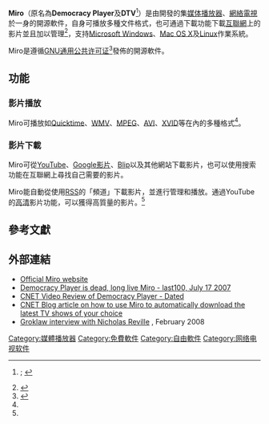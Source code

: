 {{NoteTA|G1=IT|G2=FL}}
{{Infobox Software
| name                   = Miro
| logo                   = [[File:Miro_icon.png|64px]]
| screenshot             = [[File:Miro.png|200px]]
| caption                = 
| developer              = {{link-en|Participatory Culture Foundation|Participatory Culture Foundation}}
| released               = 2006年2月21日(0.8.0-rc4)
| latest_release_version = 6.0
| latest_release_date = {{Release date and age|2013|04|16}}
| programming language   = [[Python|Python]]([[GTK+|GTK+]])
| operating system       = [[跨平台|跨平台]]
| language               =
| genre                  = [[網絡電視|網絡電視]]
| license                = [[GNU通用公共许可证|GNU通用公共许可证]]
| website                = http://getmiro.com/
}}
'''Miro'''（原名為'''Democracy Player'''及'''DTV'''<ref>{{cite web | url = http://www.getmiro.com/blog/2007/03/a-name-change/ | title = A Name Change | date = 2007-03-12 | author = Nicholas Reville | accessdate = 2007-09-03 | deadurl = yes | archiveurl = https://www.webcitation.org/674vofIJQ?url=http://blog.getmiro.com/2007/03/a-name-change/ | archivedate = 2012-04-21 }}; {{cite web | url = http://www.getmiro.com/blog/2007/07/announing-miro/ | title = Announcing Miro | date = 2007-07-17 | author = Nicholas Reville | accessdate = 2007-09-03 | deadurl = yes | archiveurl = https://www.webcitation.org/674vpZ832?url=http://blog.getmiro.com/2007/07/announing-miro/ | archivedate = 2012-04-21 }}</ref>）是由{{link-en|網絡共享文化基金會|Participatory Culture Foundation}}開發的集[[媒体播放器|媒体播放器]]、[[網絡電視|網絡電視]]於一身的開源軟件，自身可播放多種文件格式，也可通過下載功能下載[[互聯網|互聯網]]上的影片並且加以管理<ref name="Miro官方網站">{{cite web|title=Miro官方網站|url=http://www.getmiro.com/|access-date=2022-01-17|archive-date=2019-08-09|archive-url=https://web.archive.org/web/20190809094302/http://www.getmiro.com/|dead-url=yes}}</ref>，支持[[Microsoft_Windows|Microsoft Windows]]、[[Mac_OS_X|Mac OS X]]及[[Linux|Linux]]作業系統。

Miro是遵循[[GNU通用公共许可证|GNU通用公共许可证]]<ref>{{cite web |url=http://www.getmiro.com/download/ |title=Get Miro download page |quote=...the software code, which is licensed under the GPL. |accessdate=2009-04-08 |archive-date=2012-04-21 |archive-url=https://www.webcitation.org/674vqKeE9?url=http://www.getmiro.com/download/ |dead-url=no }}</ref>發佈的開源軟件。

== 功能 ==
=== 影片播放 ===
Miro可播放如[[Quicktime|Quicktime]]、[[WMV|WMV]]、[[MPEG|MPEG]]、[[AVI|AVI]]、[[XVID|XVID]]等在內的多種格式<ref name="Miro官方網站"/>。

=== 影片下載 ===
Miro可從[[YouTube|YouTube]]、[[Google影片|Google影片]]、[[Blip|Blip]]以及其他網站下載影片，也可以使用搜索功能在互聯網上尋找自己需要的影片。

Miro能自動從使用[[RSS|RSS]]的「頻道」下載影片，並進行管理和播放。通過YouTube的[[高清|高清]]影片功能，可以獲得高質量的影片。<ref name="Miro官方網站"/>

== 參考文獻 ==
{{reflist}}

== 外部連結 ==
{{commons|Miro}}
* [http://www.getmiro.com Official Miro website] {{Wayback|url=http://www.getmiro.com/ |date=20190809094302 }}
* [http://www.last100.com/2007/07/17/democracy-player-is-dead-long-live-miro/ Democracy Player is dead, long live Miro - last100, July 17 2007] {{Wayback|url=http://www.last100.com/2007/07/17/democracy-player-is-dead-long-live-miro/ |date=20201201021953 }}
* [http://reviews.cnet.com/4660-10621_7-6743226.html?tag=vid.1 CNET Video Review of Democracy Player - Dated]{{Dead link|date=2019年5月 |bot=InternetArchiveBot |fix-attempted=yes }}
* [http://www.cnet.com/8301-13739_1-9775271-46.html CNET Blog article on how to use Miro to automatically download the latest TV shows of your choice] {{Wayback|url=http://www.cnet.com/8301-13739_1-9775271-46.html |date=20100529010535 }}
* [http://www.groklaw.net/article.php?story=20080207173143823 Groklaw interview with Nicholas Reville] {{Wayback|url=http://www.groklaw.net/article.php?story=20080207173143823 |date=20200804021454 }}, February 2008

[[Category:媒體播放器|Category:媒體播放器]]
[[Category:免費軟件|Category:免費軟件]]
[[Category:自由軟件|Category:自由軟件]]
[[Category:网络电视软件|Category:网络电视软件]]